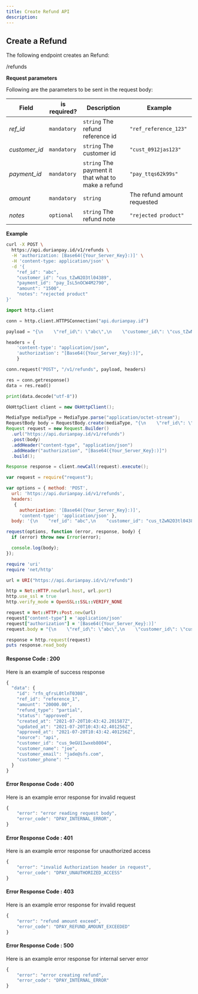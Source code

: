 ```yaml
---
title: Create Refund API
description:
---
```


<div class = 'right-component'></div>

<div class = 'left-side'>


## Create a Refund

The following endpoint creates an Refund:

<url post = ""><div class = "ib">/refunds</div></url>

</div>

<div class = 'full-side'>

<div class = 'left-side'>

**Request parameters**

Following are the parameters to be sent in the request body:

| Field |	is required? |	Description |	Example |
| ----- | -------------- | ------------- | ------- |
| _ref_id_ |	`mandatory` |	`string` The refund reference id |	`"ref_reference_123"` |
| _customer_id_ |	`mandatory` |	`string` The customer id |	`"cust_0912jas123"` |
| _payment_id_ |	`mandatory` |	`string` The payment it that what to make a refund |	`"pay_ttqs62k99s"` |
| _amount_ |	`mandatory` |	`string` | The refund amount requested |	`"10000"` or `"10000.23"` for amount with decimal value |
| _notes_ |	`optional` |	`string` The refund note |	`"rejected product"` |

</div>

<div class = 'right-code'>

**Example**

<MultiCodeBlock>

```bash
curl -X POST \
  https://api.durianpay.id/v1/refunds \
  -H 'authorization: [Base64({Your_Server_Key}:)]' \
  -H 'content-type: application/json' \
  -d '{
    "ref_id": "abc",
    "customer_id": "cus_tZwN2O3tl04389",
    "payment_id": "pay_IsL5nOCW4M2790",
    "amount": "1500",
    "notes": "rejected product"
}'
```

```python
import http.client

conn = http.client.HTTPSConnection("api.durianpay.id")

payload = "{\n    \"ref_id\": \"abc\",\n    \"customer_id\": \"cus_tZwN2O3tl04389\",\n    \"payment_id\": \"pay_IsL5nOCW4M2790\",\n    \"amount\": \"1500\",\n    \"notes\": \"rejected product\"\n}"

headers = {
    'content-type': "application/json",
    'authorization': "[Base64({Your_Server_Key}:)]",
    }

conn.request("POST", "/v1/refunds", payload, headers)

res = conn.getresponse()
data = res.read()

print(data.decode("utf-8"))
```

```java
OkHttpClient client = new OkHttpClient();

MediaType mediaType = MediaType.parse("application/octet-stream");
RequestBody body = RequestBody.create(mediaType, "{\n    \"ref_id\": \"abc\",\n    \"customer_id\": \"cus_tZwN2O3tl04389\",\n    \"payment_id\": \"pay_IsL5nOCW4M2790\",\n    \"amount\": \"1500\",\n    \"notes\": \"rejected product\"\n}");
Request request = new Request.Builder()
  .url("https://api.durianpay.id/v1/refunds")
  .post(body)
  .addHeader("content-type", "application/json")
  .addHeader("authorization", "[Base64({Your_Server_Key}:)]")
  .build();

Response response = client.newCall(request).execute();
```

```js
var request = require("request");

var options = { method: 'POST',
  url: 'https://api.durianpay.id/v1/refunds',
  headers: 
   { 
     authorization: '[Base64({Your_Server_Key}:)]',
     'content-type': 'application/json' },
  body: '{\n    "ref_id": "abc",\n    "customer_id": "cus_tZwN2O3tl04389",\n    "payment_id": "pay_IsL5nOCW4M2790",\n    "amount": "1500",\n    "notes": "rejected product"\n}' };

request(options, function (error, response, body) {
  if (error) throw new Error(error);

  console.log(body);
});
```

```ruby
require 'uri'
require 'net/http'

url = URI("https://api.durianpay.id/v1/refunds")

http = Net::HTTP.new(url.host, url.port)
http.use_ssl = true
http.verify_mode = OpenSSL::SSL::VERIFY_NONE

request = Net::HTTP::Post.new(url)
request["content-type"] = 'application/json'
request["authorization"] = '[Base64({Your_Server_Key}:)]'
request.body = "{\n    \"ref_id\": \"abc\",\n    \"customer_id\": \"cus_tZwN2O3tl04389\",\n    \"payment_id\": \"pay_IsL5nOCW4M2790\",\n    \"amount\": \"1500\",\n    \"notes\": \"rejected product\"\n}"

response = http.request(request)
puts response.read_body
```

</MultiCodeBlock>

</div>

</div>

<div class = 'right-code ml-60'>

#### Response Code : 200 
Here is an example of success response

```js
{
  "data": {
    "id": "rfn_qfrsL0tlnT0308",
    "ref_id": "reference_1",
    "amount": "20000.00",
    "refund_type": "partial",
    "status": "approved",
    "created_at": "2021-07-20T10:43:42.201587Z",
    "updated_at": "2021-07-20T10:43:42.401256Z",
    "approved_at": "2021-07-20T10:43:42.401256Z",
    "source": "api",
    "customer_id": "cus_9eGU1Iwxeb8004",
    "customer_name": "joe",
    "customer_email": "jade@sfs.com",
    "customer_phone": ""
  }
}
```

#### Error Response Code : 400
Here is an example error response for invalid request

```js
{
    "error": "error reading request body",
    "error_code": "DPAY_INTERNAL_ERROR",
}
```

#### Error Response Code : 401
Here is an example error response for unauthorized access

```js
{
    "error": "invalid Authorization header in request",
    "error_code": "DPAY_UNAUTHORIZED_ACCESS"
}
```

#### Error Response Code : 403
Here is an example error response for invalid request

```js
{
    "error": "refund amount exceed",
    "error_code": "DPAY_REFUND_AMOUNT_EXCEEDED"
}
```

#### Error Response Code : 500
Here is an example error response for internal server error

```js
{
    "error": "error creating refund",
    "error_code": "DPAY_INTERNAL_ERROR"
}
```

</div>